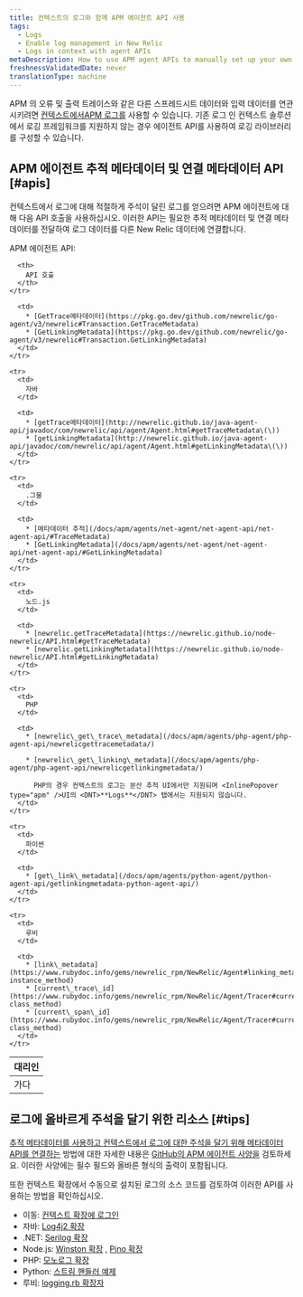 ```yaml
---
title: 컨텍스트의 로그와 함께 APM 에이전트 API 사용
tags:
  - Logs
  - Enable log management in New Relic
  - Logs in context with agent APIs
metaDescription: How to use APM agent APIs to manually set up your own logs-in-context solution in New Relic.
freshnessValidatedDate: never
translationType: machine
---
```


APM 의 오류 및 출력 트레이스와 같은 다른 스프레드시트 데이터와 입력 데이터를 연관시키려면 [컨텍스트에서APM 로그를](/docs/apm/new-relic-apm/getting-started/get-started-logs-context) 사용할 수 있습니다. 기존 로그 인 컨텍스트 솔루션에서 로깅 프레임워크를 지원하지 않는 경우 <InlinePopover type="apm" />에이전트 API를 사용하여 로깅 라이브러리를 구성할 수 있습니다.

## APM 에이전트 추적 메타데이터 및 연결 메타데이터 API [#apis]

컨텍스트에서 로그에 대해 적절하게 주석이 달린 로그를 얻으려면 APM 에이전트에 대해 다음 API 호출을 사용하십시오. 이러한 API는 필요한 추적 메타데이터 및 연결 메타데이터를 전달하여 로그 데이터를 다른 New Relic 데이터에 연결합니다.

APM 에이전트 API:

<table>
  <thead>
    <tr>
      <th style={{ width: "150px" }}>
        <InlinePopover type="apm" />대리인
      </th>

      <th>
        API 호출
      </th>
    </tr>
  </thead>

  <tbody>
    <tr>
      <td>
        가다
      </td>

      <td>
        * [GetTrace메타데이터](https://pkg.go.dev/github.com/newrelic/go-agent/v3/newrelic#Transaction.GetTraceMetadata)
        * [GetLinkingMetadata](https://pkg.go.dev/github.com/newrelic/go-agent/v3/newrelic#Transaction.GetLinkingMetadata)
      </td>
    </tr>

    <tr>
      <td>
        자바
      </td>

      <td>
        * [getTrace메타데이터](http://newrelic.github.io/java-agent-api/javadoc/com/newrelic/api/agent/Agent.html#getTraceMetadata\(\))
        * [getLinkingMetadata](http://newrelic.github.io/java-agent-api/javadoc/com/newrelic/api/agent/Agent.html#getLinkingMetadata\(\))
      </td>
    </tr>

    <tr>
      <td>
        .그물
      </td>

      <td>
        * [메타데이터 추적](/docs/apm/agents/net-agent/net-agent-api/net-agent-api/#TraceMetadata)
        * [GetLinkingMetadata](/docs/apm/agents/net-agent/net-agent-api/net-agent-api/#GetLinkingMetadata)
      </td>
    </tr>

    <tr>
      <td>
        노드.js
      </td>

      <td>
        * [newrelic.getTraceMetadata](https://newrelic.github.io/node-newrelic/API.html#getTraceMetadata)
        * [newrelic.getLinkingMetadata](https://newrelic.github.io/node-newrelic/API.html#getLinkingMetadata)
      </td>
    </tr>

    <tr>
      <td>
        PHP
      </td>

      <td>
        * [newrelic\_get\_trace\_metadata](/docs/apm/agents/php-agent/php-agent-api/newrelicgettracemetadata/)

        * [newrelic\_get\_linking\_metadata](/docs/apm/agents/php-agent/php-agent-api/newrelicgetlinkingmetadata/)

          PHP의 경우 컨텍스트의 로그는 분산 추적 UI에서만 지원되며 <InlinePopover type="apm" />UI의 <DNT>**Logs**</DNT> 탭에서는 지원되지 않습니다.
      </td>
    </tr>

    <tr>
      <td>
        파이썬
      </td>

      <td>
        * [get\_link\_metadata](/docs/apm/agents/python-agent/python-agent-api/getlinkingmetadata-python-agent-api/)
      </td>
    </tr>

    <tr>
      <td>
        루비
      </td>

      <td>
        * [link\_metadata](https://www.rubydoc.info/gems/newrelic_rpm/NewRelic/Agent#linking_metadata-instance_method)
        * [current\_trace\_id](https://www.rubydoc.info/gems/newrelic_rpm/NewRelic/Agent/Tracer#current_trace_id-class_method)
        * [current\_span\_id](https://www.rubydoc.info/gems/newrelic_rpm/NewRelic/Agent/Tracer#current_span_id-class_method)
      </td>
    </tr>
  </tbody>
</table>

<InstallFeedback />

## 로그에 올바르게 주석을 달기 위한 리소스 [#tips]

[추적 메타데이터를 사용하고 컨텍스트에서 로그에 대한 주석을 달기 위해 메타데이터 API를 연결하는](#apis) 방법에 대한 자세한 내용은 [GitHub의 APM 에이전트 사양을](https://github.com/newrelic/newrelic-exporter-specs/tree/master/logging) 검토하세요. 이러한 사양에는 필수 필드와 올바른 형식의 출력이 포함됩니다.

또한 컨텍스트 확장에서 수동으로 설치된 로그의 소스 코드를 검토하여 이러한 API를 사용하는 방법을 확인하십시오.

* 이동: [컨텍스트 확장에 로그인](https://github.com/newrelic/go-agent/tree/master/v3/integrations/logcontext-v2)
* 자바: [Log4j2 확장](https://github.com/newrelic/java-log-extensions/blob/master/log4j2/src/main/java/com/newrelic/logging/log4j2/NewRelicLayout.java)
* .NET: [Serilog 확장](https://github.com/newrelic/newrelic-logenricher-dotnet/tree/main/src/NewRelic.LogEnrichers.Serilog)
* Node.js: [Winston 확장](https://github.com/newrelic/newrelic-node-log-extensions/blob/main/packages/winston-log-enricher/lib/createFormatter.js) , [Pino 확장](https://github.com/newrelic/newrelic-node-log-extensions/blob/main/packages/pino-log-enricher/lib/createFormatter.js)
* PHP: [모노로그 확장](https://github.com/newrelic/newrelic-monolog-logenricher-php/blob/master/src/Formatter.php)
* Python: [스트림 핸들러 예제](/docs/logs/logs-context/configure-logs-context-python/#python-formatter)
* 루비: [logging.rb 확장자](https://github.com/newrelic/newrelic-ruby-agent/blob/dev/lib/new_relic/agent/logging.rb)